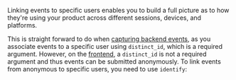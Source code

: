 Linking events to specific users enables you to build a full picture as to how they're using your product across different sessions, devices, and platforms. 

This is straight forward to do when [capturing backend events](/docs/product-analytics/capture-events?tab=Node.js), as you associate events to a specific user using `distinct_id`, which is a required argument. However, on the [frontend](/docs/getting-started/send-events#sending-custom-properties-on-an-event), a `distinct_id` is not a required argument and thus events can be submitted anonymously. To link events from anonymous to specific users, you need to use `identify`:


<IdentifyFrontendCode />